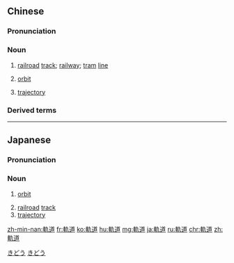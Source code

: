 {{also|轨道}}
==Chinese==
{{zh-forms|s=轨道}}

===Pronunciation===
{{zh-pron
|m=guǐdào
|c=gwai2 dou6
|mn=kúi-tō
|cat=n
}}

===Noun===
{{zh-noun}}

# [[railroad]] [[track]]; [[railway]]; [[tram]] [[line]]
# {{lb|zh|astronomy}} [[orbit]]
# [[trajectory]]

===Derived terms===
{{zh-der|上軌道}}

{{zh-cat|Astronomy|Intermediate}}

----

==Japanese==
{{ja-kanjitab|き|どう|yomi=o}}

===Pronunciation===
{{ja-pron|yomi=o|きどう}}

===Noun===
{{ja-noun|きどう}}

# {{lb|ja|astronomy}} [[orbit]]
# [[railroad]] [[track]]
# [[trajectory]]

[[Category:ja:Astronomy|きどう]]
[[Category:ja:Rail transportation|きどう]]

[[zh-min-nan:軌道]]
[[fr:軌道]]
[[ko:軌道]]
[[hu:軌道]]
[[mg:軌道]]
[[ja:軌道]]
[[ru:軌道]]
[[chr:軌道]]
[[zh:軌道]]